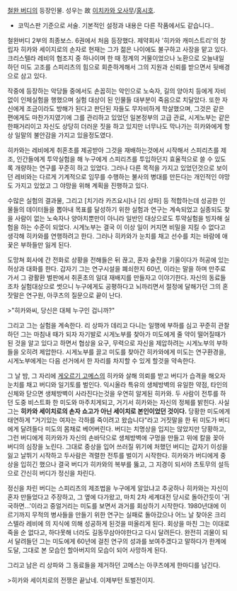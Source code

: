 [[철완 버디]]의 등장인물. 성우는 故 [[이치카와 오사무]]/[[홍시호]].

* 코믹스판 기준으로 서술. 기본적인 설정과 내용은 다른 작품에서도 같습니다..

철완버디 2부의 최종보스. 6권에서 처음 등장했다. 제약회사 '히카와 캐미스트리'의 창립자 히카와 세이지로의 손자로 현재는 그가 젊은 나이에도 불구하고 사장을 맡고 있다. 크리스텔라 레비의 협조지 중 하나이며 한 때 정계의 거물이었으나 노환으로 오늘내일 하던 미도 고조를 스피리츠의 힘으로 회춘하게해서 그의 지원과 신뢰를 받으면서 뒷배경으로 삼고 있다.

작중에 등장하는 악당들 중에서도 손꼽히는 악인으로 노숙자, 길의 양아치 등에게 자비없이 인체실험을 행했으며 실험 대상이 된 인물들 대부분이 죽음으로 치달았다. 또한 자신에게 조금이라도 방해가 된다고 판단된 자들도 무자비하게 학살했으며, 그것은 같은 편에게도 마찬가지였기에 그를 관리하고 있었던 일본정부의 고급 관료, 시게노부는 같은 한패거리이고 자신도 상당히 더러운 짓을 하고 있지만 너무나도 막나가는 히카와에게 항상 일말의 불안감을 가지고 있을정도였다. 

히카와는 레비에게 취혼초를 제공받아 그것을 재배하는것에서 시작해서 스피리츠를 제조, 인간들에게 투약실험을 해 누구에게 스피리츠를 투입하던지 효율적으로 쓸 수 있도록 개량하는 연구를 꾸준히 하고 있었다. 그러나 다른 목적을 가지고 있었던것으로 보이던 레비와는 다르게 기계적으로 임무를 수행하는 불사의 병대를 만든다는 개인적인 야망도 가지고 있었고 그 야망을 위해 계획을 진행하고 있다.

수많은 실험의 결과물, 그리고 [치기라 카즈요시]나 [리 상파] 등 적합하는데 성공한 인물들의 데이터들을 뽑아내 목표를 달성하기 위한 실험과 연구는 계속되었고 실종되도 찾을 사람이 없는 노숙자나 양아치뿐만이 아니라 일반인 대상으로도 투약실험을 빙자해 실험을 하는 수준이 되었다. 시게노부는 결국 이 이상 일이 커지면 비밀을 지킬 수 없다고 생각해 히카와를 연행하려고 한다. 그러나 히카와가 눈치를 채고 선수를 치는 바람에 애꿎은 부하들만 잃게 된다.

도망쳐 회사에 간 전화로 상황을 전해들은 뒤 끊고, 혼자 술잔을 기울이다가 허공에 있는 허상과 대화를 한다. 갑자기 그는 연구시설을 폐쇠한지 60년, 이라는 말을 하며 만주로 가서 그 광활환 벌판에서 취혼초의 일대 재배지를 만들자고 이야기한다. 자신의 동료들조차 실험대상으로 썻으니 누구에게도 공평하다고 뇌까리면서 절정에 달해가던 그의 혼잣말은 연구원, 아쿠츠의 질문으로 끝이 난다. 

>"히카와씨, 당신은 대체 누구인 겁니까?"

그리고 그는 실험을 계속한다. 리 상파가 데리고 다니는 일행에 부하를 심고 꾸준히 관찰하던 그는 마침내 때가 되자 자기발로 시게노부를 찾아가 미도에게 줄 약이 떨어질때가 된 것을 알고 있다고 하면서 협상을 요구, 무력으로 자신을 제압하려는 시게노부의 부하들을 오히려 제압한다. 시게노부를 끌고 미도를 찾아간 히카와에게 미도는 연구환경을, 시게노부에게는 다음 선거에서 한 자리를 차지할 수 있게 할것을 약속한다. 

그 날 밤, 그 자리에 [[게오르기 고메스]]의 히카와 살해 의뢰를 받고 버디가 습격을 해오자 눈치를 채고 버디와 일기토를 벌인다. 익시올라 특유의 생체방벽의 유일한 약점, 타인의 신체와 닫으면 생체방벽이 사라진다는것을 우연히 알게된 히카와. 두 사람이 전투를 하던 도중 비스트화 한 미도와 마주치게되고, 거기서 히카와는 자신의 정체를 밝힌다. 사실 그는 '''히카와 세이치로의 손자 쇼고가 아닌 세이치로 본인이었던 것이다.''' 당황한 미도에게 태연하게 "거기있는 여자는 각하를 죽이려고 왔습니다"라고 거짓말을 한 뒤 미도가 버디에게 달려들다 미도의 몸채로 베어버린다. 버디는 치명상을 입지는 않았지만 당황하고, 그런 버디에게 히카와가 자신의 손바닥으로 생체방벽에 구멍을 만들고 위에 칼을 꽂아 버디의 심장을 노린다. 그대로 중상을 입어 쓰러질 위기에 처했던 버디는 갑자기 이성을 잃고 날뛰기 시작하고 두사람은 격렬한 전투를 벌이기 시작한다. 히카와가 버디에게 중상을 입히긴 했으나 결국 버디가 히카와의 복부를 뚫고, 그 지경이 되서야 츠토무의 설득으로 간신히 버디가 정신을 차린다.

정신을 차린 버디는 스피리츠의 제조법을 누구에게 알았냐고 추궁하나 히카와는 자신이 혼자 만들었다고 주장하고, 그 옆에 다가왔고, 마치 2차 세계대전 당시로 돌아간듯이 '귀국하면...'이라고 중얼거리는 미도를 보면서 과거를 회상하기 시작한다. 1980년대에 이르기까지 무적의 병사들을 만들기 위한 연구는 실패로 돌아갔으나 어느 날 찾아온 크리스텔라 레비에 의 지식에 의해 성공하게 된것을 떠올리게 된다. 회상을 마친 그는 이대로 죽을 순 없다고, 하다못해 너라도 길동무삼아야한다고 다시 달려든다. 완전히 괴물이 되서 달려들던 그는 미도에게 60년에 걸친 연구의 성과를 보여주겠다고 말하다가 한계에 도달, 그대로 본 모습인 할아버지의 모습이 되어 사망하게 된다.

그리고 남은 리 상파와 그 동료들을 제거하던 고메스는 아쿠츠에게 한마디를 남긴다.

>히카와 세이치로의 전쟁은 끝났네. 이제부턴 토벌전이지.
